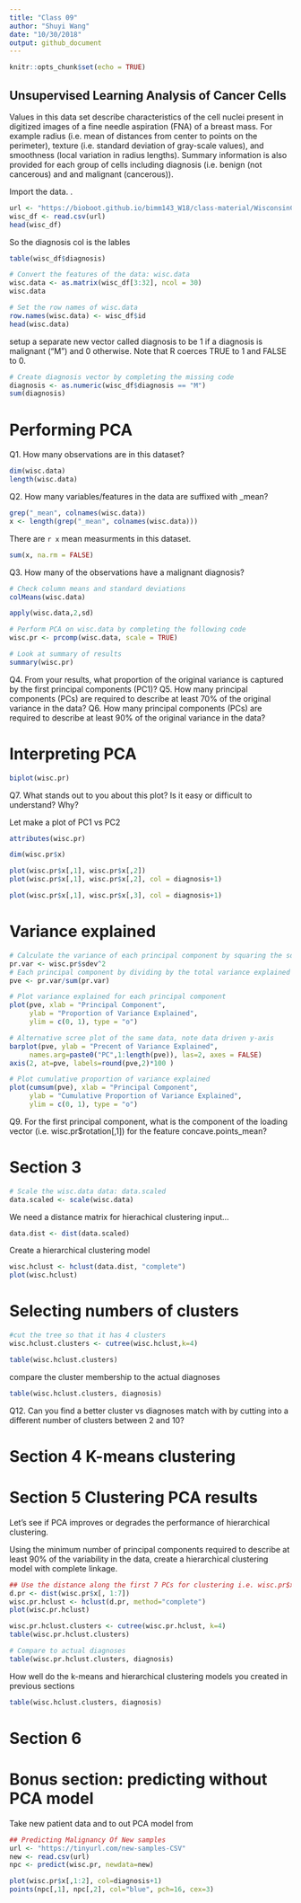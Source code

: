 ```yaml
---
title: "Class 09"
author: "Shuyi Wang"
date: "10/30/2018"
output: github_document
---
```


```r
knitr::opts_chunk$set(echo = TRUE)
```

## Unsupervised Learning Analysis of Cancer Cells

Values in this data set describe characteristics of the cell nuclei present in digitized images of a fine needle aspiration (FNA) of a breast mass. For example radius (i.e. mean of distances from center to points on the perimeter), texture (i.e. standard deviation of gray-scale values), and  smoothness (local variation in radius lengths). Summary information is also provided for each group of cells including diagnosis (i.e. benign (not cancerous) and and malignant (cancerous)).

Import the data.
.
```r
url <- "https://bioboot.github.io/bimm143_W18/class-material/WisconsinCancer.csv"
wisc_df <- read.csv(url)
head(wisc_df)
```

So the diagnosis col is the lables
```r
table(wisc_df$diagnosis)
```


```r
# Convert the features of the data: wisc.data
wisc.data <- as.matrix(wisc_df[3:32], ncol = 30)
wisc.data
```

```r
# Set the row names of wisc.data
row.names(wisc.data) <- wisc_df$id
head(wisc.data)
```

setup a separate new vector called diagnosis to be 1 if a diagnosis is malignant ("M") and 0 otherwise. Note that R coerces TRUE to 1 and FALSE to 0.
```r
# Create diagnosis vector by completing the missing code
diagnosis <- as.numeric(wisc_df$diagnosis == "M")
sum(diagnosis)
```

# Performing PCA

Q1. How many observations are in this dataset?
```r
dim(wisc.data)
length(wisc.data)
```

Q2. How many variables/features in the data are suffixed with _mean?
```r
grep("_mean", colnames(wisc.data))
x <- length(grep("_mean", colnames(wisc.data)))
```
There are `r x` mean measurments in this dataset.

```r
sum(x, na.rm = FALSE)
```


Q3. How many of the observations have a malignant diagnosis?


```r
# Check column means and standard deviations
colMeans(wisc.data)

apply(wisc.data,2,sd)
```

```r
# Perform PCA on wisc.data by completing the following code
wisc.pr <- prcomp(wisc.data, scale = TRUE)
```

```r
# Look at summary of results
summary(wisc.pr)
```



Q4. From your results, what proportion of the original variance is captured by the first principal components (PC1)?
Q5. How many principal components (PCs) are required to describe at least 70% of the original variance in the data?
Q6. How many principal components (PCs) are required to describe at least 90% of the original variance in the data?


# Interpreting PCA

```r
biplot(wisc.pr)
```
Q7. What stands out to you about this plot? Is it easy or difficult to understand? Why?

Let make a plot of PC1 vs PC2
```r
attributes(wisc.pr)
```

```r
dim(wisc.pr$x)
```


```r
plot(wisc.pr$x[,1], wisc.pr$x[,2])
plot(wisc.pr$x[,1], wisc.pr$x[,2], col = diagnosis+1)
```

```r
plot(wisc.pr$x[,1], wisc.pr$x[,3], col = diagnosis+1)
```


# Variance explained

```r
# Calculate the variance of each principal component by squaring the sdev component 
pr.var <- wisc.pr$sdev^2
# Each principal component by dividing by the total variance explained of all principal components
pve <- pr.var/sum(pr.var)

# Plot variance explained for each principal component
plot(pve, xlab = "Principal Component", 
     ylab = "Proportion of Variance Explained", 
     ylim = c(0, 1), type = "o")
```


```r
# Alternative scree plot of the same data, note data driven y-axis
barplot(pve, ylab = "Precent of Variance Explained",
     names.arg=paste0("PC",1:length(pve)), las=2, axes = FALSE)
axis(2, at=pve, labels=round(pve,2)*100 )
```

```r
# Plot cumulative proportion of variance explained
plot(cumsum(pve), xlab = "Principal Component", 
     ylab = "Cumulative Proportion of Variance Explained", 
     ylim = c(0, 1), type = "o")
```
Q9. For the first principal component, what is the component of the loading vector (i.e. wisc.pr$rotation[,1]) for the feature  concave.points_mean?




# Section 3

```r
# Scale the wisc.data data: data.scaled
data.scaled <- scale(wisc.data)
```

We need a distance matrix for hierachical clustering input...
```r
data.dist <- dist(data.scaled)
```

Create a hierarchical clustering model 
```r
wisc.hclust <- hclust(data.dist, "complete")
plot(wisc.hclust)
```

# Selecting numbers of clusters

```r
#cut the tree so that it has 4 clusters
wisc.hclust.clusters <- cutree(wisc.hclust,k=4)

table(wisc.hclust.clusters)
```

compare the cluster membership to the actual diagnoses
```r
table(wisc.hclust.clusters, diagnosis)
```

Q12. Can you find a better cluster vs diagnoses match with by cutting into a different number of clusters between 2 and 10?



# Section 4 K-means clustering




# Section 5 Clustering PCA results

Let’s see if PCA improves or degrades the performance of hierarchical clustering.

Using the minimum number of principal components required to describe at least 90% of the variability in the data, create a hierarchical clustering model with complete linkage.
```r
## Use the distance along the first 7 PCs for clustering i.e. wisc.pr$x[, 1:7]
d.pr <- dist(wisc.pr$x[, 1:7])
wisc.pr.hclust <- hclust(d.pr, method="complete")
plot(wisc.pr.hclust)
```

```r
wisc.pr.hclust.clusters <- cutree(wisc.pr.hclust, k=4)
table(wisc.pr.hclust.clusters)
```

```r
# Compare to actual diagnoses
table(wisc.pr.hclust.clusters, diagnosis)
```
How well do the k-means and hierarchical clustering models you created in previous sections
```r
table(wisc.hclust.clusters, diagnosis)
```

# Section 6




# Bonus section: predicting without PCA model

Take new patient data and to out PCA model from
```r
## Predicting Malignancy Of New samples
url <- "https://tinyurl.com/new-samples-CSV"
new <- read.csv(url)
npc <- predict(wisc.pr, newdata=new)

plot(wisc.pr$x[,1:2], col=diagnosis+1)
points(npc[,1], npc[,2], col="blue", pch=16, cex=3)
```































